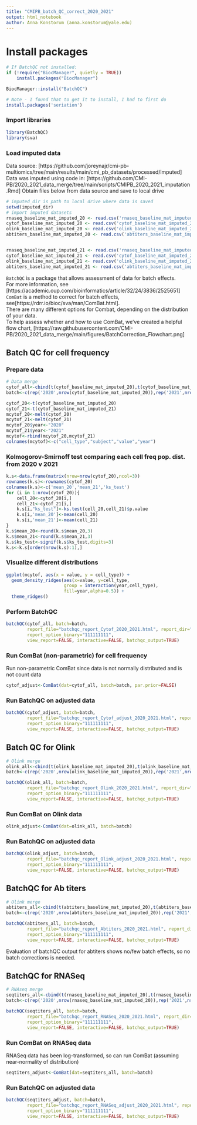 ```yaml
---
title: "CMIPB_batch_QC_correct_2020_2021"
output: html_notebook
author: Anna Konstorum (anna.konstorum@yale.edu)
---
```


# Install packages
```r
# If BatchQC not installed:
if (!require("BiocManager", quietly = TRUE))
    install.packages("BiocManager")

BiocManager::install("BatchQC")

# Note - I found that to get it to install, I had to first do
install.packages('seriation')
```

### Import libraries
```r
library(BatchQC)
library(sva)
```


### Load imputed data
Data source: [https://github.com/joreynajr/cmi-pb-multiomics/tree/main/results/main/cmi_pb_datasets/processed/imputed]  
Data was imputed using code in: [https://github.com/CMI-PB/2020_2021_data_merge/tree/main/scripts/CMIPB_2020_2021_imputation.Rmd]
Obtain files below from data source and save to local drive 
```r
# imputed_dir is path to local drive where data is saved
setwd(imputed_dir)
# import imputed datasets
rnaseq_baseline_mat_imputed_20 <- read.csv('rnaseq_baseline_mat_imputed_20_051022.csv',row.names=1)
cytof_baseline_mat_imputed_20 <- read.csv('cytof_baseline_mat_imputed_20_051022.csv',row.names=1)
olink_baseline_mat_imputed_20 <- read.csv('olink_baseline_mat_imputed_20_051022.csv',row.names=1)
abtiters_baseline_mat_imputed_20 <- read.csv('abtiters_baseline_mat_imputed_20_051022.csv',row.names=1)


rnaseq_baseline_mat_imputed_21 <- read.csv('rnaseq_baseline_mat_imputed_21_051022.csv',row.names=1)
cytof_baseline_mat_imputed_21 <- read.csv('cytof_baseline_mat_imputed_21_051022.csv',row.names=1)
olink_baseline_mat_imputed_21 <- read.csv('olink_baseline_mat_imputed_21_051022.csv',row.names=1)
abtiters_baseline_mat_imputed_21 <- read.csv('abtiters_baseline_mat_imputed_21_051022.csv',row.names=1)
```

`BatchQC` is a package that allows assessment of data for batch effects.  
For more information, see [https://academic.oup.com/bioinformatics/article/32/24/3836/2525651]
`ComBat` is a method to correct for batch effects, see[https://rdrr.io/bioc/sva/man/ComBat.html].  
There are many different options for Combat, depending on the distribution of your data.  
To help assess whether and how to use ComBat, we've created a helpful flow chart, [https://raw.githubusercontent.com/CMI-PB/2020_2021_data_merge/main/figures/BatchCorrection_Flowchart.png]

## Batch QC for cell frequency
### Prepare data
```r
# Data merge
cytof_all<-cbind(t(cytof_baseline_mat_imputed_20),t(cytof_baseline_mat_imputed_21))
batch<-c(rep('2020',nrow(cytof_baseline_mat_imputed_20)),rep('2021',nrow(cytof_baseline_mat_imputed_21)))
```

```r
cytof_20<-t(cytof_baseline_mat_imputed_20)
cytof_21<-t(cytof_baseline_mat_imputed_21)
mcytof_20<-melt(cytof_20)
mcytof_21<-melt(cytof_21)
mcytof_20$year<-"2020"
mcytof_21$year<-"2021"
mcytof<-rbind(mcytof_20,mcytof_21)
colnames(mcytof)<-c("cell_type","subject","value","year")
```

### Kolmogorov-Smirnoff test comparing each cell freq pop. dist. from 2020 v 2021
```r
k.s<-data.frame(matrix(nrow=nrow(cytof_20),ncol=3))
rownames(k.s)<-rownames(cytof_20)
colnames(k.s)<-c('mean_20','mean_21','ks_test')
for (i in 1:nrow(cytof_20)){
    cell_20<-cytof_20[i,]
    cell_21<-cytof_21[i,]
    k.s[i,"ks_test"]<-ks.test(cell_20,cell_21)$p.value
    k.s[i,'mean_20']<-mean(cell_20)
    k.s[i,'mean_21']<-mean(cell_21)
}
k.s$mean_20<-round(k.s$mean_20,3)
k.s$mean_21<-round(k.s$mean_21,3)
k.s$ks_test<-signif(k.s$ks_test,digits=3)
k.s<-k.s[order(nrow(k.s):1),]
```

### Visualize different distributions
```r
ggplot(mcytof, aes(x = value, y = cell_type)) +
  geom_density_ridges(aes(x=value, y=cell_type,
                      group = interaction(year,cell_type),
                      fill=year,alpha=0.5)) +
  theme_ridges() 
```
### Perform BatchQC
```r
batchQC(cytof_all, batch=batch,
        report_file="batchqc_report_Cytof_2020_2021.html", report_dir=".", 
        report_option_binary="111111111",
        view_report=FALSE, interactive=FALSE, batchqc_output=TRUE)
```

### Run ComBat (non-parametric) for cell frequency
Run non-parametric ComBat since data is not normally distributed and is not count data
```r
cytof_adjust<-ComBat(dat=cytof_all, batch=batch, par.prior=FALSE)
```

### Run BatchQC on adjusted data
```r
batchQC(cytof_adjust, batch=batch,
        report_file="batchqc_report_Cytof_adjust_2020_2021.html", report_dir=".", 
        report_option_binary="111111111",
        view_report=FALSE, interactive=FALSE, batchqc_output=TRUE)
```

## Batch QC for Olink
```r
# Olink merge
olink_all<-cbind(t(olink_baseline_mat_imputed_20),t(olink_baseline_mat_imputed_21))
batch<-c(rep('2020',nrow(olink_baseline_mat_imputed_20)),rep('2021',nrow(olink_baseline_mat_imputed_21)))
```

```r
batchQC(olink_all, batch=batch,
        report_file="batchqc_report_Olink_2020_2021.html", report_dir=".", 
        report_option_binary="111111111",
        view_report=FALSE, interactive=FALSE, batchqc_output=TRUE)
```

### Run ComBat on Olink data
```r
olink_adjust<-ComBat(dat=olink_all, batch=batch)
```
### Run BatchQC on adjusted data
```r
batchQC(olink_adjust, batch=batch,
        report_file="batchqc_report_Olink_adjust_2020_2021.html", report_dir=".", 
        report_option_binary="111111111",
        view_report=FALSE, interactive=FALSE, batchqc_output=TRUE)
```

## BatchQC for Ab titers
```r
# Olink merge
abtiters_all<-cbind(t(abtiters_baseline_mat_imputed_20),t(abtiters_baseline_mat_imputed_21))
batch<-c(rep('2020',nrow(abtiters_baseline_mat_imputed_20)),rep('2021',nrow(abtiters_baseline_mat_imputed_21)))
```

```r
batchQC(abtiters_all, batch=batch,
        report_file="batchqc_report_Abtiters_2020_2021.html", report_dir=".", 
        report_option_binary="111111111",
        view_report=FALSE, interactive=FALSE, batchqc_output=TRUE)
```
Evaluation of batchQC output for abtiters shows no/few batch effects, so no batch corrections is needed.

## BatchQC for RNASeq
```r
# RNAseq merge
seqtiters_all<-cbind(t(rnaseq_baseline_mat_imputed_20),t(rnaseq_baseline_mat_imputed_21))
batch<-c(rep('2020',nrow(rnaseq_baseline_mat_imputed_20)),rep('2021',nrow(rnaseq_baseline_mat_imputed_21)))
```

```r
batchQC(seqtiters_all, batch=batch,
        report_file="batchqc_report_RNASeq_2020_2021.html", report_dir=".", 
        report_option_binary="111111111",
        view_report=FALSE, interactive=FALSE, batchqc_output=TRUE)
```

### Run ComBat on RNASeq data
RNASeq data has been log-transformed, so can run ComBat (assuming near-normality of distribution)
```r
seqtiters_adjust<-ComBat(dat=seqtiters_all, batch=batch)
```

### Run BatchQC on adjusted data
```r
batchQC(seqtiters_adjust, batch=batch,
        report_file="batchqc_report_RNASeq_adjust_2020_2021.html", report_dir=".", 
        report_option_binary="111111111",
        view_report=FALSE, interactive=FALSE, batchqc_output=TRUE)
```
